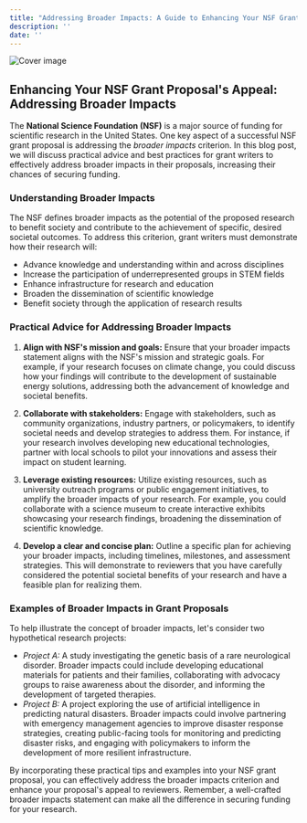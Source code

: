 ```yaml
---
title: "Addressing Broader Impacts: A Guide to Enhancing Your NSF Grant Proposal's Appea"
description: ''
date: ''
---
```

![Cover image](//904133d31006c5cfee432029d4ab4b31.cdn.bubble.io/f1683612104526x392164236370133000/jeremy-bishop-d3fZSXlJ3Ok-unsplash.jpg)

## Enhancing Your NSF Grant Proposal's Appeal: Addressing Broader Impacts

 The **National Science Foundation (NSF)** is a major source of funding for scientific research in the United States. One key aspect of a successful NSF grant proposal is addressing the *broader impacts* criterion. In this blog post, we will discuss practical advice and best practices for grant writers to effectively address broader impacts in their proposals, increasing their chances of securing funding.

### Understanding Broader Impacts

 The NSF defines broader impacts as the potential of the proposed research to benefit society and contribute to the achievement of specific, desired societal outcomes. To address this criterion, grant writers must demonstrate how their research will:

- Advance knowledge and understanding within and across disciplines
 - Increase the participation of underrepresented groups in STEM fields
 - Enhance infrastructure for research and education
 - Broaden the dissemination of scientific knowledge
 - Benefit society through the application of research results

### Practical Advice for Addressing Broader Impacts

 1. **Align with NSF's mission and goals:** Ensure that your broader impacts statement aligns with the NSF's mission and strategic goals. For example, if your research focuses on climate change, you could discuss how your findings will contribute to the development of sustainable energy solutions, addressing both the advancement of knowledge and societal benefits.
 
 2. **Collaborate with stakeholders:** Engage with stakeholders, such as community organizations, industry partners, or policymakers, to identify societal needs and develop strategies to address them. For instance, if your research involves developing new educational technologies, partner with local schools to pilot your innovations and assess their impact on student learning.
 
 3. **Leverage existing resources:** Utilize existing resources, such as university outreach programs or public engagement initiatives, to amplify the broader impacts of your research. For example, you could collaborate with a science museum to create interactive exhibits showcasing your research findings, broadening the dissemination of scientific knowledge.
 
 4. **Develop a clear and concise plan:** Outline a specific plan for achieving your broader impacts, including timelines, milestones, and assessment strategies. This will demonstrate to reviewers that you have carefully considered the potential societal benefits of your research and have a feasible plan for realizing them.

### Examples of Broader Impacts in Grant Proposals

 To help illustrate the concept of broader impacts, let's consider two hypothetical research projects:

- *Project A:* A study investigating the genetic basis of a rare neurological disorder. Broader impacts could include developing educational materials for patients and their families, collaborating with advocacy groups to raise awareness about the disorder, and informing the development of targeted therapies.
 - *Project B:* A project exploring the use of artificial intelligence in predicting natural disasters. Broader impacts could involve partnering with emergency management agencies to improve disaster response strategies, creating public-facing tools for monitoring and predicting disaster risks, and engaging with policymakers to inform the development of more resilient infrastructure.
 
By incorporating these practical tips and examples into your NSF grant proposal, you can effectively address the broader impacts criterion and enhance your proposal's appeal to reviewers. Remember, a well-crafted broader impacts statement can make all the difference in securing funding for your research.
